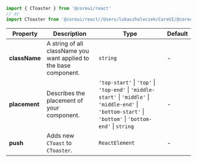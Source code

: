 
```jsx
import { CToaster } from '@coreui/react'
// or
import CToaster from '@coreui/react//Users/lukaszholeczek/CoreUI/@coreui/react/packages/coreui-react/src/components/toast/CToaster'
```

| Property | Description | Type | Default |
| --- | --- | --- | --- |
| **className** | A string of all className you want applied to the base component. | `string` | - |
| **placement** | Describes the placement of your component. | `'top-start'` \| `'top'` \| `'top-end'` \| `'middle-start'` \| `'middle'` \| `'middle-end'` \| `'bottom-start'` \| `'bottom'` \| `'bottom-end'` \| `string` | - |
| **push** | Adds new `CToast` to `CToaster`. | `ReactElement` | - |
